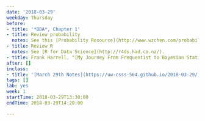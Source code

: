 ```yaml
---
date: '2018-03-29'
weekday: Thursday
before:
- title: '*BDA*, Chapter 1'
- title: Review probability
  notes: See this [Probability Resource](http://www.wzchen.com/probability-cheatsheet/).
- title: Review R
  notes: See [R for Data Science](http://r4ds.had.co.nz/).
- title: Frank Harrell, "[My Journey From Frequentist to Bayesian Statistics](http://www.fharrell.com/post/journey/)"
after: []
inclass:
- title: '[March 29th Notes](https://uw-csss-564.github.io/2018-03-29/)'
tags: []
lab: yes
week: 1
startTime: 2018-03-29T13:30:00
endTime: 2018-03-29T14:20:00

---
```

